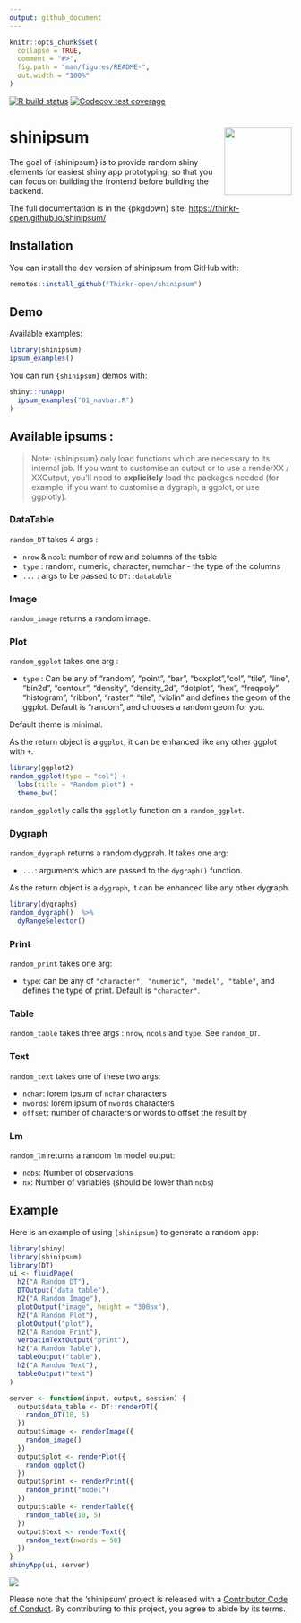 ```yaml
---
output: github_document
---
```


<!-- README.md is generated from README.Rmd. Please edit that file -->

```r
knitr::opts_chunk$set(
  collapse = TRUE,
  comment = "#>",
  fig.path = "man/figures/README-",
  out.width = "100%"
)
```

<!-- badges: start -->
[![R build status](https://github.com/ThinkR-open/shinipsum/workflows/R-CMD-check/badge.svg)](https://github.com/ThinkR-open/shinipsum/actions)
[![Codecov test coverage](https://codecov.io/gh/ThinkR-open/shinipsum/branch/master/graph/badge.svg)](https://codecov.io/gh/ThinkR-open/shinipsum?branch=master)
<!-- badges: end -->

# shinipsum <img src="https://raw.githubusercontent.com/ThinkR-open/shinipsum/master/img/thinkr-hex-shinipsum.png" align="right" alt="" width="120" />

The goal of {shinipsum} is to provide random shiny elements for easiest shiny app prototyping, so that you can focus on building the frontend before building the backend.


The full documentation is in the {pkgdown} site: <https://thinkr-open.github.io/shinipsum/>

## Installation

You can install the dev version of shinipsum from GitHub with:

``` r
remotes::install_github("Thinkr-open/shinipsum")
```

## Demo 

Available examples: 

```r
library(shinipsum)
ipsum_examples()
```


You can run `{shinipsum}` demos with: 

```r
shiny::runApp(
  ipsum_examples("01_navbar.R")
)
```

## Available ipsums : 

> Note: {shinipsum} only load functions which are necessary to its internal job. If you want to customise an output or to use a renderXX / XXOutput, you'll need to **explicitely** load the packages needed (for example, if you want to customise a dygraph, a ggplot, or use ggplotly).

### DataTable 

`random_DT` takes 4 args : 

+ `nrow` & `ncol`: number of row and columns of the table
+ `type` : random, numeric, character, numchar - the type of the columns
+ `...` : args to be passed to `DT::datatable`

### Image

`random_image` returns a random image.

### Plot

`random_ggplot` takes one arg : 

+ `type` : Can be any of "random", "point", "bar", "boxplot","col", "tile", "line", "bin2d", "contour", "density", "density_2d", "dotplot", "hex", "freqpoly", "histogram", "ribbon", "raster", "tile", "violin" and defines the geom of the ggplot. Default is "random", and chooses a random geom for you.

Default theme is minimal.

As the return object is a `ggplot`, it can be enhanced like any other ggplot with `+`.

```r
library(ggplot2)
random_ggplot(type = "col") + 
  labs(title = "Random plot") + 
  theme_bw()
```

`random_ggplotly` calls the `ggplotly` function on a `random_ggplot`.  

### Dygraph

`random_dygraph` returns a random dygprah. It takes one arg: 

+ `...`: arguments which are passed to the `dygraph()` function. 

As the return object is a `dygraph`, it can be enhanced like any other dygraph.

```r
library(dygraphs)
random_dygraph()  %>% 
  dyRangeSelector()
```


### Print 

`random_print` takes one arg: 

+ `type`: can be any of `"character", "numeric", "model", "table"`, and defines the type of print. Default is `"character"`.


### Table 

`random_table` takes three args : `nrow`, `ncols` and `type`. See `random_DT`. 

### Text 

`random_text` takes one of these two args: 

+ `nchar`: lorem ipsum of `nchar` characters
+ `nwords`: lorem ipsum of `nwords` characters
+ `offset`: number of characters or words to offset the result by

### Lm

`random_lm` returns a random `lm` model output:

+ `nobs`: Number of observations
+ `nx`: Number of variables (should be lower than `nobs`)


## Example

Here is an example of using `{shinipsum}` to generate a random app:

```r
library(shiny)
library(shinipsum)
library(DT)
ui <- fluidPage(
  h2("A Random DT"),
  DTOutput("data_table"),
  h2("A Random Image"),
  plotOutput("image", height = "300px"),
  h2("A Random Plot"),
  plotOutput("plot"),
  h2("A Random Print"),
  verbatimTextOutput("print"),
  h2("A Random Table"),
  tableOutput("table"),
  h2("A Random Text"),
  tableOutput("text")
)

server <- function(input, output, session) {
  output$data_table <- DT::renderDT({
    random_DT(10, 5)
  })
  output$image <- renderImage({
    random_image()
  })
  output$plot <- renderPlot({
    random_ggplot()
  })
  output$print <- renderPrint({
    random_print("model")
  })
  output$table <- renderTable({
    random_table(10, 5)
  })
  output$text <- renderText({
    random_text(nwords = 50)
  })
}
shinyApp(ui, server)

```

<img src="https://raw.githubusercontent.com/ThinkR-open/shinipsum/master/img/shinipsum.png">

Please note that the 'shinipsum' project is released with a [Contributor Code of Conduct](CODE_OF_CONDUCT.md). By contributing to this project, you agree to abide by its terms.
